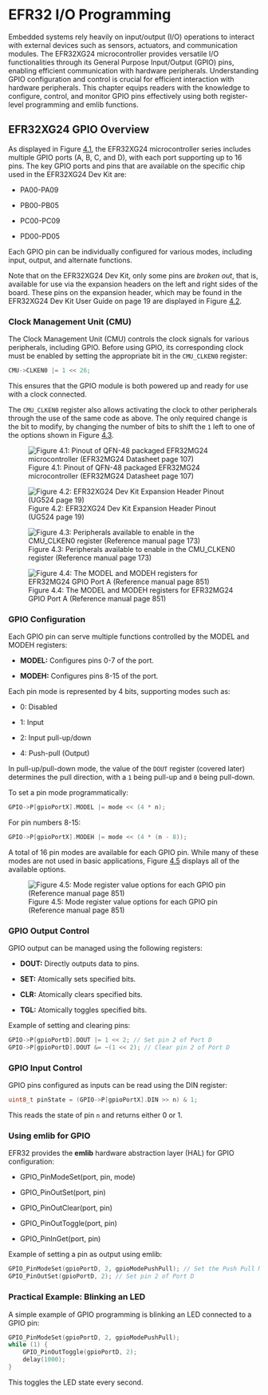 # **EFR32 I/O Programming**

::: chapterintro
Embedded systems rely heavily on input/output (I/O) operations to interact with external devices such as sensors, actuators, and communication modules. The EFR32XG24 microcontroller provides versatile I/O functionalities through its General Purpose Input/Output (GPIO) pins, enabling efficient communication with hardware peripherals. Understanding GPIO configuration and control is crucial for efficient interaction with hardware peripherals. This chapter equips readers with the knowledge to configure, control, and monitor GPIO pins effectively using both register-level programming and emlib functions.
:::

## EFR32XG24 GPIO Overview

As displayed in Figure [4.1](#fig:efr32mg24pinout){reference-type="ref" reference="fig:efr32mg24pinout"}, the EFR32XG24 microcontroller series includes multiple GPIO ports (A, B, C, and D), with each port supporting up to 16 pins. The key GPIO ports and pins that are available on the specific chip used in the EFR32XG24 Dev Kit are:

-   PA00-PA09

-   PB00-PB05

-   PC00-PC09

-   PD00-PD05

Each GPIO pin can be individually configured for various modes, including input, output, and alternate functions.

Note that on the EFR32XG24 Dev Kit, only some pins are *broken out*, that is, available for use via the expansion headers on the left and right sides of the board. These pins on the expansion header, which may be found in the EFR32XG24 Dev Kit User Guide on page 19 are displayed in Figure [4.2](#fig:efr32xg24devkitpinout){reference-type="ref" reference="fig:efr32xg24devkitpinout"}.

### Clock Management Unit (CMU)

The Clock Management Unit (CMU) controls the clock signals for various peripherals, including GPIO. Before using GPIO, its corresponding clock must be enabled by setting the appropriate bit in the `CMU_CLKEN0` register:

```c         
CMU->CLKEN0 |= 1 << 26;
```

This ensures that the GPIO module is both powered up and ready for use with a clock connected.

The `CMU_CLKEN0` register also allows activating the clock to other peripherals through the use of the same code as above. The only required change is the bit to modify, by changing the number of bits to shift the `1` left to one of the options shown in Figure [4.3](#fig:cmu_clken0){reference-type="ref" reference="fig:cmu_clken0"}.

![Figure 4.1: Pinout of QFN-48 packaged EFR32MG24 microcontroller (EFR32MG24 Datasheet page 107)](img/chapter4-efr32-pinout.png){fig-alt="Figure 4.1: Pinout of QFN-48 packaged EFR32MG24 microcontroller (EFR32MG24 Datasheet page 107)"}

![Figure 4.2: EFR32XG24 Dev Kit Expansion Header Pinout (UG524 page 19)](img/chapter4-devkit-pinout.png){fig-alt="Figure 4.2: EFR32XG24 Dev Kit Expansion Header Pinout (UG524 page 19)"}

![Figure 4.3: Peripherals available to enable in the CMU_CLKEN0 register (Reference manual page 173)](img/chapter4-cmu-clken0.png){fig-alt="Figure 4.3: Peripherals available to enable in the CMU_CLKEN0 register (Reference manual page 173)"}

![Figure 4.4: The MODEL and MODEH registers for EFR32MG24 GPIO Port A (Reference manual page 851)](img/chapter4-model-modeh.png){fig-alt="Figure 4.4: The MODEL and MODEH registers for EFR32MG24 GPIO Port A (Reference manual page 851)"}

### GPIO Configuration

Each GPIO pin can serve multiple functions controlled by the MODEL and MODEH registers:

-   **MODEL:** Configures pins 0-7 of the port.

-   **MODEH:** Configures pins 8-15 of the port.

Each pin mode is represented by 4 bits, supporting modes such as:

-   0: Disabled

-   1: Input

-   2: Input pull-up/down

-   4: Push-pull (Output)

In pull-up/pull-down mode, the value of the `DOUT` register (covered later) determines the pull direction, with a `1` being pull-up and `0` being pull-down.

To set a pin mode programmatically:

```c         
GPIO->P[gpioPortX].MODEL |= mode << (4 * n);
```

For pin numbers 8-15:

```c         
GPIO->P[gpioPortX].MODEH |= mode << (4 * (n - 8));
```

A total of 16 pin modes are available for each GPIO pin. While many of these modes are not used in basic applications, Figure [4.5](#fig:moden){reference-type="ref" reference="fig:moden"} displays all of the available options.

![Figure 4.5: Mode register value options for each GPIO pin (Reference manual page 851)](img/chapter4-mode-n.png){#fig:moden width="0.6\\linewidth"}

### GPIO Output Control

GPIO output can be managed using the following registers:

-   **DOUT:** Directly outputs data to pins.

-   **SET:** Atomically sets specified bits.

-   **CLR:** Atomically clears specified bits.

-   **TGL:** Atomically toggles specified bits.

Example of setting and clearing pins:

```c         
GPIO->P[gpioPortD].DOUT |= 1 << 2; // Set pin 2 of Port D
GPIO->P[gpioPortD].DOUT &= ~(1 << 2); // Clear pin 2 of Port D
```

### GPIO Input Control

GPIO pins configured as inputs can be read using the DIN register:

```c         
uint8_t pinState = (GPIO->P[gpioPortX].DIN >> n) & 1;
```

This reads the state of pin `n` and returns either 0 or 1.

### Using emlib for GPIO

EFR32 provides the **emlib** hardware abstraction layer (HAL) for GPIO configuration:

-   GPIO_PinModeSet(port, pin, mode)

-   GPIO_PinOutSet(port, pin)

-   GPIO_PinOutClear(port, pin)

-   GPIO_PinOutToggle(port, pin)

-   GPIO_PinInGet(port, pin)

Example of setting a pin as output using emlib:

```c         
GPIO_PinModeSet(gpioPortD, 2, gpioModePushPull); // Set the Push Pull Mode of Pin 2 of Port D
GPIO_PinOutSet(gpioPortD, 2); // Set pin 2 of Port D
```

### Practical Example: Blinking an LED

A simple example of GPIO programming is blinking an LED connected to a GPIO pin:

```c         
GPIO_PinModeSet(gpioPortD, 2, gpioModePushPull);
while (1) {
    GPIO_PinOutToggle(gpioPortD, 2);
    delay(1000);
}
```

This toggles the LED state every second.